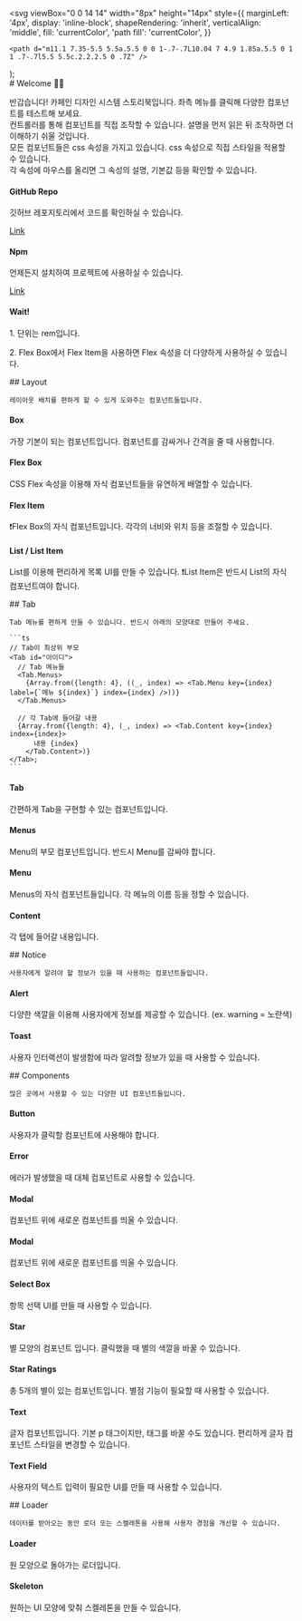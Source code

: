 
  <svg
    viewBox="0 0 14 14"
    width="8px"
    height="14px"
    style={{
      marginLeft: '4px',
      display: 'inline-block',
      shapeRendering: 'inherit',
      verticalAlign: 'middle',
      fill: 'currentColor',
      'path fill': 'currentColor',
    }}
  >
    <path d="m11.1 7.35-5.5 5.5a.5.5 0 0 1-.7-.7L10.04 7 4.9 1.85a.5.5 0 1 1 .7-.7l5.5 5.5c.2.2.2.5 0 .7Z" />
  </svg>
);

<Meta title="Instruction" />

<div className="sb-container">
  <div className='sb-section-title'>
# Welcome 👋🏻

반갑습니다! 카페인 디자인 시스템 스토리북입니다. 좌측 메뉴를 클릭해 다양한 컴포넌트를 테스트해 보세요.<br />
컨트롤러를 통해 컴포넌트를 직접 조작할 수 있습니다.
설명을 먼저 읽은 뒤 조작하면 더 이해하기 쉬울 것입니다.<br />
모든 컴포넌트들은 css 속성을 가지고 있습니다. css 속성으로 직접 스타일을 적용할 수 있습니다.<br />
각 속성에 마우스를 올리면 그 속성의 설명, 기본값 등을 확인할 수 있습니다.<br />

  </div>
  
  <div className="sb-section">
    <div className="sb-section-item">
      <h4 className="sb-section-item-heading">GitHub Repo</h4>
      <p className="sb-section-item-paragraph">깃허브 레포지토리에서 코드를 확인하실 수 있습니다.</p>
      <a
        href="https://www.npmjs.com/package/car-ffeine-design-system"
        target="_blank"
      >Link<RightArrow /></a>
    </div>
    <div className="sb-section-item">
      <h4 className="sb-section-item-heading">Npm</h4>
      <p className="sb-section-item-paragraph">언제든지 설치하여 프로젝트에 사용하실 수 있습니다.</p>
      <a
        href="https://www.npmjs.com/package/yummy-design-component"
        target="_blank"
      >Link<RightArrow /></a>
    </div>
  </div>
</div>

<div className="sb-addon">
  <div className="sb-addon-text">
    <h4>Wait!</h4>
    <p>1. 단위는 rem입니다.</p>
    <p>2. Flex Box에서 Flex Item을 사용하면 Flex 속성을 더 다양하게 사용하실 수 있습니다.</p>
  </div>
  <div className="sb-addon-img"></div>
</div>

<div className="sb-container">
  <div className='sb-section-title'>
    ## Layout

    레이아웃 배치를 편하게 할 수 있게 도와주는 컴포넌트들입니다.

  </div>

  <div className="sb-section">
    <div className="sb-features-grid">
      <div className="sb-grid-item">
        <h4 className="sb-section-item-heading">Box</h4>
        <p className="sb-section-item-paragraph">가장 기본이 되는 컴포넌트입니다. 컴포넌트를 감싸거나 간격을 줄 때 사용합니다.</p>
      </div>
      <div className="sb-grid-item">
        <h4 className="sb-section-item-heading">Flex Box</h4>
        <p className="sb-section-item-paragraph">CSS Flex 속성을 이용해 자식 컴포넌트들을 유연하게 배열할 수 있습니다.</p>
      </div>
      <div className="sb-grid-item">
        <h4 className="sb-section-item-heading">Flex Item</h4>
        <p className="sb-section-item-paragraph">
          ❗Flex Box의 자식 컴포넌트입니다. 각각의 너비와 위치 등을 조절할 수 있습니다.
        </p>
      </div>
      <div className="sb-grid-item">
        <h4 className="sb-section-item-heading">List / List Item</h4>
        <p className="sb-section-item-paragraph">
          List를 이용해 편리하게 목록 UI를 만들 수 있습니다. ❗List Item은 반드시 List의 자식 컴포넌트여야 합니다.
        </p>
      </div>
    </div>
  </div>
</div>

<div className="sb-container">
  <div className='sb-section-title'>
    ## Tab

    Tab 메뉴를 편하게 만들 수 있습니다. 반드시 아래의 모양대로 만들어 주세요.

    ```ts
    // Tab이 최상위 부모
    <Tab id="아이디">
      // Tab 메뉴들
      <Tab.Menus>
        {Array.from({length: 4}, ((_, index) => <Tab.Menu key={index} label={`메뉴 ${index}`} index={index} />))}
      </Tab.Menus>

      // 각 Tab에 들어갈 내용
      {Array.from({length: 4}, (_, index) => <Tab.Content key={index} index={index}>
          내용 {index}
        </Tab.Content>)}
    </Tab>;
    ```

  </div>

  <div className="sb-section">
    <div className="sb-features-grid">
      <div className="sb-grid-item">
        <h4 className="sb-section-item-heading">Tab</h4>
        <p className="sb-section-item-paragraph">간편하게 Tab을 구현할 수 있는 컴포넌트입니다.</p>
      </div>
      <div className="sb-grid-item">
        <h4 className="sb-section-item-heading">Menus</h4>
        <p className="sb-section-item-paragraph">Menu의 부모 컴포넌트입니다. 반드시 Menu를 감싸야 합니다.</p>
      </div>
      <div className="sb-grid-item">
        <h4 className="sb-section-item-heading">Menu</h4>
        <p className="sb-section-item-paragraph">
          Menus의 자식 컴포넌트들입니다. 각 메뉴의 이름 등을 정할 수 있습니다.
        </p>
      </div>
      <div className="sb-grid-item">
        <h4 className="sb-section-item-heading">Content</h4>
        <p className="sb-section-item-paragraph">
          각 탭에 들어갈 내용입니다.
        </p>
      </div>
    </div>
  </div>
</div>

<div className="sb-container">
  <div className='sb-section-title'>
    ## Notice

    사용자에게 알려야 할 정보가 있을 때 사용하는 컴포넌트들입니다.

  </div>

  <div className="sb-section">
    <div className="sb-features-grid">
      <div className="sb-grid-item">
        <h4 className="sb-section-item-heading">Alert</h4>
        <p className="sb-section-item-paragraph">다양한 색깔을 이용해 사용자에게 정보를 제공할 수 있습니다. (ex. warning = 노란색)</p>
      </div>
      <div className="sb-grid-item">
        <h4 className="sb-section-item-heading">Toast</h4>
        <p className="sb-section-item-paragraph">사용자 인터랙션이 발생함에 따라 알려할 정보가 있을 때 사용할 수 있습니다.</p>
      </div>
    </div>
  </div>
</div>

<div className="sb-container">
  <div className='sb-section-title'>
    ## Components

    많은 곳에서 사용할 수 있는 다양한 UI 컴포넌트들입니다.

  </div>

  <div className="sb-section">
    <div className="sb-features-grid">
      <div className="sb-grid-item">
        <h4 className="sb-section-item-heading">Button</h4>
        <p className="sb-section-item-paragraph">사용자가 클릭할 컴포넌트에 사용해야 합니다.</p>
      </div>
      <div className="sb-grid-item">
        <h4 className="sb-section-item-heading">Error</h4>
        <p className="sb-section-item-paragraph">에러가 발생했을 때 대체 컴포넌트로 사용할 수 있습니다.</p>
      </div>
      <div className="sb-grid-item">
        <h4 className="sb-section-item-heading">Modal</h4>
        <p className="sb-section-item-paragraph">컴포넌트 위에 새로운 컴포넌트를 띄울 수 있습니다.</p>
      </div>
      <div className="sb-grid-item">
        <h4 className="sb-section-item-heading">Modal</h4>
        <p className="sb-section-item-paragraph">컴포넌트 위에 새로운 컴포넌트를 띄울 수 있습니다.</p>
      </div>
      <div className="sb-grid-item">
        <h4 className="sb-section-item-heading">Select Box</h4>
        <p className="sb-section-item-paragraph">항목 선택 UI를 만들 때 사용할 수 있습니다.</p>
      </div>
      <div className="sb-grid-item">
        <h4 className="sb-section-item-heading">Star</h4>
        <p className="sb-section-item-paragraph">별 모양의 컴포넌트 입니다. 클릭했을 때 별의 색깔을 바꿀 수 있습니다.</p>
      </div>
      <div className="sb-grid-item">
        <h4 className="sb-section-item-heading">Star Ratings</h4>
        <p className="sb-section-item-paragraph">총 5개의 별이 있는 컴포넌트입니다. 별점 기능이 필요할 때 사용할 수 있습니다.</p>
      </div>
      <div className="sb-grid-item">
        <h4 className="sb-section-item-heading">Text</h4>
        <p className="sb-section-item-paragraph">글자 컴포넌트입니다. 기본 p 태그이지만, 태그를 바꿀 수도 있습니다. 
        편리하게 글자 컴포넌트 스타일을 변경할 수 있습니다.</p>
      </div>
      <div className="sb-grid-item">
        <h4 className="sb-section-item-heading">Text Field</h4>
        <p className="sb-section-item-paragraph">사용자의 텍스트 입력이 필요한 UI를 만들 때 사용할 수 있습니다.</p>
      </div>
    </div>
  </div>
</div>

<div className="sb-container">
  <div className='sb-section-title'>
    ## Loader

    데이터를 받아오는 동안 로더 또는 스켈레톤을 사용해 사용자 경험을 개선할 수 있습니다.

  </div>

  <div className="sb-section">
    <div className="sb-features-grid">
      <div className="sb-grid-item">
        <h4 className="sb-section-item-heading">Loader</h4>
        <p className="sb-section-item-paragraph">원 모양으로 돌아가는 로더입니다.</p>
      </div>
      <div className="sb-grid-item">
        <h4 className="sb-section-item-heading">Skeleton</h4>
        <p className="sb-section-item-paragraph">원하는 UI 모양에 맞춰 스켈레톤을 만들 수 있습니다.</p>
      </div>
    </div>
  </div>
</div>

<style>
  {`
  .sb-container {
    margin-bottom: 48px;
  }

  .sb-section {
    width: 100%;
    display: flex;
    flex-direction: row;
    gap: 20px;
  }

  img {
    object-fit: cover;
  }

  .sb-section-title {
    margin-bottom: 32px;
  }

  .sb-section a:not(h1 a, h2 a, h3 a) {
    font-size: 14px;
  }

  .sb-section-item, .sb-grid-item {
    flex: 1;
    display: flex;
    flex-direction: column;
  }

  .sb-section-item-heading {
    padding-top: 20px !important;
    padding-bottom: 5px !important;
    margin: 0 !important;
  }
  .sb-section-item-paragraph {
    margin: 0;
    padding-bottom: 10px;
  }

  .sb-chevron {
    margin-left: 5px;
  }

  .sb-features-grid {
    display: grid;
    grid-template-columns: repeat(2, 1fr);
    grid-gap: 32px 20px;
  }

  .sb-socials {
    display: grid;
    grid-template-columns: repeat(4, 1fr);
  }

  .sb-socials p {
    margin-bottom: 10px;
  }

  .sb-explore-image {
    max-height: 32px;
    align-self: flex-start;
  }

  .sb-addon {
    width: 100%;
    display: flex;
    align-items: center;
    position: relative;
    background-color: #EEF3F8;
    border-radius: 5px;
    border: 1px solid rgba(0, 0, 0, 0.05);
    background: #EEF3F8;
    height: 180px;
    margin-bottom: 48px;
    overflow: hidden;
  }

  .sb-addon-text {
    padding-left: 48px;
  }

  .sb-addon-text h4 {
    padding-top: 0px;
  }

  .sb-addon-img {
    position: absolute;
    left: 345px;
    top: 0;
    height: 100%;
    width: 200%;
    overflow: hidden;
  }

  .sb-addon-img img {
    width: 650px;
    transform: rotate(-15deg);
    margin-left: 40px;
    margin-top: -72px;
    box-shadow: 0 0 1px rgba(255, 255, 255, 0);
    backface-visibility: hidden;
  }

  @media screen and (max-width: 800px) {
    .sb-addon-img {
      left: 300px;
    }
  }

  @media screen and (max-width: 600px) {
    .sb-section {
      flex-direction: column;
    }

    .sb-features-grid {
      grid-template-columns: repeat(1, 1fr);
    }

    .sb-socials {
      grid-template-columns: repeat(2, 1fr);
    }

    .sb-addon {
      height: 280px;
      align-items: flex-start;
      padding-top: 32px;
      overflow: hidden;
    }

    .sb-addon-text {
      padding-left: 24px;
    }

    .sb-addon-img {
      right: 0;
      left: 0;
      top: 130px;
      bottom: 0;
      overflow: hidden;
      height: auto;
      width: 124%;
    }

    .sb-addon-img img {
      width: 1200px;
      transform: rotate(-12deg);
      margin-left: 0;
      margin-top: 48px;
      margin-bottom: -40px;
      margin-left: -24px;
    }
  }
  `}
</style>
